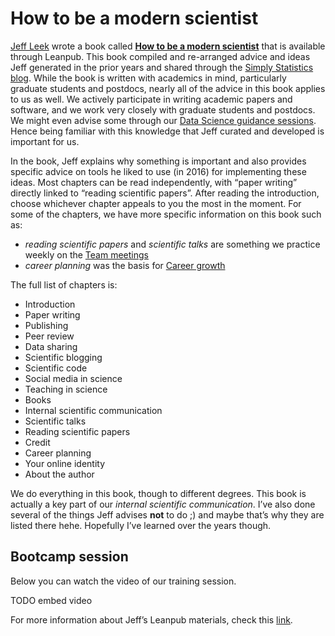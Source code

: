 # How to be a modern scientist

[Jeff Leek](https://twitter.com/jtleek) wrote a book called [**How to be a modern scientist**](https://leanpub.com/modernscientist) that is available through Leanpub. This book compiled and re-arranged advice and ideas Jeff generated in the prior years and shared through the [Simply Statistics blog](https://simplystatistics.org/). While the book is written with academics in mind, particularly graduate students and postdocs, nearly all of the advice in this book applies to us as well. We actively participate in writing academic papers and software, and we work very closely with graduate students and postdocs. We might even advise some through our [Data Science guidance sessions](#data-science-guidance-sessions). Hence being familiar with this knowledge that Jeff curated and developed is important for us.

In the book, Jeff explains why something is important and also provides specific advice on tools he liked to use (in 2016) for implementing these ideas. Most chapters can be read independently, with "paper writing" directly linked to "reading scientific papers". After reading the introduction, choose whichever chapter appeals to you the most in the moment. For some of the chapters, we have more specific information on this book such as:

* _reading scientific papers_ and _scientific talks_ are something we practice weekly on the [Team meetings](#team-meetings)
* _career planning_ was the basis for [Career growth](#career-growth)

The full list of chapters is:

* Introduction
* Paper writing
* Publishing
* Peer review
* Data sharing
* Scientific blogging
* Scientific code
* Social media in science
* Teaching in science
* Books
* Internal scientific communication
* Scientific talks
* Reading scientific papers
* Credit
* Career planning
* Your online identity
* About the author

We do everything in this book, though to different degrees. This book is actually a key part of our _internal scientific communication_. I've also done several of the things Jeff advises **not** to do ;) and maybe that's why they are listed there hehe. Hopefully I've learned over the years though.

<script async class="speakerdeck-embed" data-id="12480a82259a48fc82ad528cfe62b30c" data-ratio="1.77777777777778" src="//speakerdeck.com/assets/embed.js"></script>

## Bootcamp session

Below you can watch the video of our training session.

TODO embed video

For more information about Jeff's Leanpub materials, check this [link](https://leanpub.com/u/jtleek).
